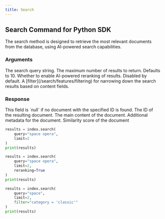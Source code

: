 ```yaml
---
title: Search
---
```


## Search Command for Python SDK

The search method is designed to retrieve the most relevant documents from the database, using AI-powered search capabilities.

### Arguments

<ResponseField name="Payload" type="dict" required>
  <Expandable defaultOpen="true">
    <ResponseField name="query" type="string" required>
      The search query string.
    </ResponseField>
    <ResponseField name="limit" type="int" required>
      The maximum number of results to return. Defaults to 10.
    </ResponseField>
    <ResponseField name="reranking" type="bool">
      Whether to enable AI-powered reranking of results. Disabled by default.
    </ResponseField>
    <ResponseField name="filter" type="string">
      A [filter](/search/features/filtering) for narrowing down the search results based on content fields.
    </ResponseField>
  </Expandable>
</ResponseField>

### Response

<ResponseField name="Documents" type="List[DocumentScore]" required>
  This field is `null` if no document with the specified ID is found.
  <Expandable defaultOpen="true">
    <ResponseField name="id" type="string | number" required>
      The ID of the resulting document.
    </ResponseField>
    <ResponseField name="content" type="Record<string, unknown>">
      The main content of the document.
    </ResponseField>
    <ResponseField name="metadata" type="Record<string, unknown>">
      Additional metadata for the document.
    </ResponseField>
    <ResponseField name="score" type="float" required>
      Similarity score of the document
    </ResponseField>
  </Expandable>
</ResponseField>

<RequestExample>

```python Basic Search
results = index.search(
    query="space opera",
    limit=2
)
print(results)
```

```python Search with Reranking
results = index.search(
    query="space opera",
    limit=2,
    reranking=True
)
print(results)
```

```python Search with Filter
results = index.search(
    query="space", 
    limit=2, 
    filter="category = 'classic'"
)
print(results)
```
</RequestExample>
